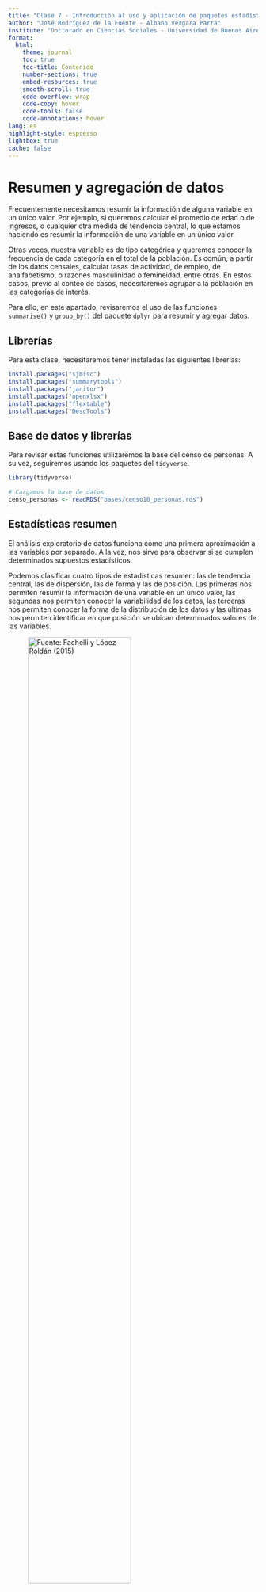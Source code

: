 ```yaml
---
title: "Clase 7 - Introducción al uso y aplicación de paquetes estadísticos para el tratamiento de fuentes de información en investigación social cuantitativa"
author: "José Rodríguez de la Fuente - Albano Vergara Parra"
institute: "Doctorado en Ciencias Sociales - Universidad de Buenos Aires"
format: 
  html:
    theme: journal
    toc: true
    toc-title: Contenido
    number-sections: true
    embed-resources: true
    smooth-scroll: true
    code-overflow: wrap
    code-copy: hover
    code-tools: false
    code-annotations: hover
lang: es
highlight-style: espresso
lightbox: true
cache: false
---
```


# Resumen y agregación de datos

Frecuentemente necesitamos resumir la información de alguna variable en un único valor. Por ejemplo, si queremos calcular el promedio de edad o de ingresos, o cualquier otra medida de tendencia central, lo que estamos haciendo es resumir la información de una variable en un único valor.

Otras veces, nuestra variable es de tipo categórica y queremos conocer la frecuencia de cada categoría en el total de la población. Es común, a partir de los datos censales, calcular tasas de actividad, de empleo, de analfabetismo, o razones masculinidad o femineidad, entre otras. En estos casos, previo al conteo de casos, necesitaremos agrupar a la población en las categorías de interés.

Para ello, en este apartado, revisaremos el uso de las funciones `summarise()` y `group_by()` del paquete `dplyr` para resumir y agregar datos.

## Librerías

Para esta clase, necesitaremos tener instaladas las siguientes librerías:

```r
install.packages("sjmisc")
install.packages("summarytools")
install.packages("janitor")
install.packages("openxlsx")
install.packages("flextable")
install.packages("DescTools")
```

## Base de datos y librerías

Para revisar estas funciones utilizaremos la base del censo de personas. A su vez, seguiremos usando los paquetes del `tidyverse`.

```r
library(tidyverse)

# Cargamos la base de datos
censo_personas <- readRDS("bases/censo10_personas.rds")

```

## Estadísticas resumen

El análisis exploratorio de datos funciona como una primera aproximación a las variables por separado. A la vez, nos sirve para observar si se cumplen determinados supuestos estadísticos.

Podemos clasificar cuatro tipos de estadísticas resumen: las de tendencia central, las de dispersión, las de forma y las de posición. Las primeras nos permiten resumir la información de una variable en un único valor, las segundas nos permiten conocer la variabilidad de los datos, las terceras nos permiten conocer la forma de la distribución de los datos y las últimas nos permiten identificar en que posición se ubican determinados valores de las variables.

![Fuente: Fachelli y López Roldán (2015)](imagenes/estadisticos.png){width="70%"}

### Medidas de tendencia central

-   **Moda**: valor más frecuente / puede realizarse en cualquier nivel de medición

-   **Mediana**: valor que determina la posición central de la distribución de la variable

    -   Es el valor que divide a la distribución en dos mitades (p50)
    -   Solo interviene el orden de las categorías de las variables. No se ve afectada por los valores extremos
    -   Puede calcularse en variables ordinales y cuantitativas

-   **Media**: promedio aritmético de todos los valores de la variable

    -   Solo aplicable en variables cuantitativas
    -   Es necesaria acompañarla de medidas de dispersión
    -   Puede calcularse también la media ponderada, recortada, geométrica o armónica

![Tipos de curvas de distribución](imagenes/curva.png){width="80%"}

### Medidas de posición

-   **Valores extremos**: mínimo y máximo de una distribución de datos
-   **Cuantiles**: nos proporcionan el valor de una variable que acumula un determinado número de casos.
    -   La mediana es el percentil 50
    -   Los cuantiles más conocidos son los cuartiles (25), quintiles (20) o deciles (10)

![Deciles de ingresos presentados por INDEC](imagenes/deciles.png)

### Medidas de dispersión

Complementan la información de centralidad, dan cuenta del comportamiento de la distribución y permiten observar cuán homogéneos o heterogéneos son los datos.

-   **Rango**: diferencia entre el valor más grande y más pequeño de la distribución
-   **Rango intercuartil**: diferencia entre el tercer cuartil (p75) y el primer cuartil (p25)
-   **Varianza**: evalúa las distancias entre los valores particulares y el valor de la media
-   **Desvío estándar**: es la raíz cuadrada de la varianza. Permite restituir la unidad de medida de la variable
-   **Coeficiente de variación**: cociente entre desviación estándar y la media.
    -   Permite comparar entre distintas distribuciones.
    -   Se presenta en %

### Medidas de forma

-   **Simetría**: mide la simetría de la distribución de los datos
    -   Si es 0, la distribución es simétrica (curva normal)
    -   Si es positiva, la distribución es asimétrica hacia la derecha
    -   Si es negativa, la distribución es asimétrica hacia la izquierda

![Fuente: Fachelli y López Roldán (2015)](imagenes/simetria.png){width="60%"}

-   **Curtosis**: permite observar el grado de apuntalamiento o achatamiento que presenta una distribución respecto a la distribución normal
    -   Si es 0, la distribución es mesocúrtica (curva normal)
    -   Si es positiva, la distribución es leptocúrtica (más puntiaguda)
    -   Si es negativa, la distribución es platicúrtica (más achatada)

![Fuente: Fachelli y López Roldán (2015)](imagenes/curtosis.png){width="60%"}

### Calculando medidas resumen en `R`

`R base` cuenta con una función que nos permite calcular estadísticas resumen de una variable de forma rápida y simple, la función `summary()`. Por ejemplo, si quisieramos estimar el promedio de edad de la población, y otrs estadísticos descriptivos, podríamos hacerlo de la siguiente forma:

```r
summary(censo_personas$p03)
```

De este modo, observamos que la edad promedio es `r round(mean(censo_personas$p03), digits = 2)`, la mediana es `r median(censo_personas$p03)` y la edad máxima es `r max(censo_personas$p03)`.

En `dplyr`, la función `summarise()` nos permite realizar el mismo cálculo de forma más ordenada y clara. Por ejemplo, si quisiéramos calcular el promedio de edad de la población, podríamos hacerlo de la siguiente forma:

```r
censo_personas %>%
  summarise(promedio_edad = mean(p03))

```

`summarise` acepta toda una serie de estadísticos básicos que pueden utilizar:

-   `mean()`: promedio
-   `median()`: mediana
-   `min()`: mínimo
-   `max()`: máximo
-   `sd()`: desviación estándar
-   `var()`: varianza
-   `n()`: número de observaciones
-   `sum()`: suma
-   `first()`: primer valor
-   `last()`: último valor
-   `n_distinct()`: número de valores distintos

```r
censo_personas %>%
  summarise(promedio_edad = mean(p03),
            mediana_edad = median(p03),
            min_edad = min(p03),
            max_edad = max(p03),
            sd_edad = sd(p03))

```

## Agregación de datos {#sec-agregacion}

Otra forma de realizar resúmenes o cálculos sobre las variables es a partir de la información agrupada. Frecuentemente necesitamos que nuestras estadísticas sean calculadas por grupos de edad, sexo, nivel educativo, provincia de residencia, etc. Para ello, utilizamos la función `group_by()`, que como su nombre lo indica, nos agrupa la información en base a una variable. En términos de la matriz de datos, lo que hace es cambiar la unidad de análisis: de personas a grupos de edad, por ejemplo.

Si quisiéramos calcular el promedio de edad por sexo, podríamos seguir las siguientes instrucciones:

```r
censo_personas %>% 
  group_by(p02) %>% 
  summarise(promedio_edad = mean(p03))
```

Fíjense que utilizando los *pipes* es sencillo encadenar cada una de las funciones. Primero agrupamos la información por sexo y luego calculamos el promedio de edad. Observando el libro de códigos, identificamos que 1 es varón y 2 mujer, y que el promedio de edad de los varones es `r round(mean(censo_personas$p03[censo_personas$p02 == 1]), digits = 2)` y de las mujeres es `r round(mean(censo_personas$p03[censo_personas$p02 == 2]), digits = 2)`.

¿A qué se debe un promedio más alto en las mujeres? Una de las explicaciones es que la esperanza de vida de las mujeres es mayor que la de los varones. ¿Como podríamos estimar esto utilizando las funciones vistas anteriormente? Podríamos acercarnos calculando la edad máxima y el percentil 99 de cada sexo, es decir, el valor que acumula el 99% de las observaciones.

```r
censo_personas %>% 
  group_by(p02) %>% 
  summarise(promedio_edad = mean(p03),
            max_edad = max(p03),
            percentil_99 = quantile(p03, 0.99))

```

### Replicando algunos indicadores censales

Bajo el aplicativo [**REDATAM**](https://redatam.indec.gob.ar/binarg/RpWebEngine.exe/Portal?BASE=CPV2010B&lang=ESP){target="_blank"} del Censo Nacional de Población, Hogares y Viviendas 2010, se pueden calcular una serie de indicadores censales ya predefinidos. Vamos a tratar de replicar algunos de estos para practicar el uso de `group_by` y `summarise`.

**Relación de masculinidad**: es el cociente entre la cantidad de varones y la cantidad de mujeres. Indica la cantidad de varones por cada cien mujeres en un área determinada.

```r
censo_personas %>% 
  group_by(p02) %>% # Agrupamos por sexo
  summarise(suma = n()) %>% # Contamos la cantidad de personas por sexo
  summarise(relacion_masculinidad = (suma[p02 == 1] / suma[p02 == 2]) * 100) # Calculamos el cociente entre la cantidad de varones y mujeres y lo multiplicamos por 100.
```

Fíjense que en este caso, utilizamos dos veces la función `summarise()`. La primera vez para contar la cantidad de personas por sexo y la segunda para calcular la relación de masculinidad. A su vez, se han utilizado los corchetes para *filtrar* la fila que debemos utilizar para el cálculo.

**Índice de dependencia potencial**: es el cociente entre la población potencialmente inactiva (grupos de 0 a 14 y 65 años y más) y la población en edades “teóricamente” activas (15 a 64 años).

Vamos a aprovechar el uso de la variable construida `EDADAGRU` que nos permite identificar a las personas en grupos de edad (0-14 / 15-64 / 65 y más). Es una variable similar a la que construimos en la clase anterior.

```r
censo_personas %>% 
  group_by(edadagru) %>% # Agrupamos por grupo de edad
  summarise(suma = n()) %>% # Contamos la cantidad de personas por grupo de edad
  summarise(indice_dependencia = (suma[edadagru == 1] + suma[edadagru == 3]) / suma[edadagru == 2] * 100) # Calculamos el cociente entre la población potencialmente inactiva y la población en edades activas.
  
```

**Tasa de desocupación**: es el porcentaje entre la población desocupada y la población económicamente activa. Brinda información sobre la proporción de personas que están demandando trabajo y no lo consiguen.

Vamos a calcular esta tasa pero a nivel provincial, es decir, vamos a agregar la información por por dos variables: `provincia` (provincia de residencia) y `condact` (condición de actividad). Para obtener las etiquetas de las provincias, primero construiremos una variable de tipo factor.

```r
censo_personas <- censo_personas %>% 
  mutate(provincia_f = factor(provincia, labels = c("CABA",
                                                  "Buenos Aires",
                                                  "Catamarca",
                                                  "Córdoba",
                                                  "Corrientes",
                                                  "Chaco",
                                                  "Chubut",
                                                  "Entre Ríos",
                                                  "Formosa",
                                                  "Jujuy",
                                                  "La Pampa",
                                                  "La Rioja",
                                                  "Mendoza",
                                                  "Misiones",
                                                  "Neuquén",
                                                  "Río Negro",
                                                  "Salta",
                                                  "San Juan",
                                                  "San Luis",
                                                  "Santa Cruz",
                                                  "Santa Fe",
                                                  "Santiago del Estero",
                                                  "Tucumán",
                                                  "Tierra del Fuego, Antártida e Islas del Atlántico Sur")))

censo_personas %>% 
  filter(condact != 0) %>% # quitamos los casos que no aplican a la variable condición de actividad
  group_by(provincia_f, condact) %>% # agrupamos los casos por provincia y condición de actividad
  summarise(suma = n()) %>% # sumamos los casos
  group_by(provincia_f) %>% # ahora agrupamos solo por provincia
  summarise(tasa_desocupacion = (suma[condact == 2] / (suma[condact == 1] + suma[condact == 2])) * 100) %>% # calculamos la tasa de desocupación
  arrange(-tasa_desocupacion) # ordenamos de mayor a menor tasa de desocupación
```

Para hacer este último cálculo hemos realizado más pasos que en los anteriores. Primero, hemos filtrado los casos que no aplican a la variable `condact` (0 = no aplica, 1 = ocupado, 2 = desocupado, 3 = inactivo). Luego, hemos agrupado por provincia y condición de actividad, sumando los casos. Posteriormente, hemos vuelto a agrupar solo por provincia y calculado la tasa de desocupación. Finalmente, hemos ordenado de mayor a menor tasa de desocupación.

# Construcción de tablas

En esta apartado revisaremos distintas aproximaciones a la construcción de tablas de frecuencias y de tablas de contingencia. Quizás `R` no se destaque por la simpleza del análisis exploratorio a través de tablas, pero existen infinidad de paquetes que nos permitirán llegar a resultados similares. Empezaremos explorando la funciones disponibles en **R base**, luego revisaremos algunos paquetes que harán la mayor parte del trabajo por nosotros y, por último, veremos cómo podemos hacerlo con `dplyr` y `tidyr` de `tidyverse`.

## La función `table()`

La función `table()` es una de las más utilizadas para la construcción de tablas de frecuencias, tanto para el análisis univariable como bivariable. Para esta sección, a los fines agilizar el proceso de trabajo, vamos a seleccionar trabajar con los casos de la provincia de Mendoza, creando el objeto `censo_personas_mendoza`.

```r
censo_personas_mendoza <- censo_personas %>% 
  filter(provincia == 50)
```

Ahora vamos a identificar a las variables educativas *nivel educativo que cursa o cursó* (`p09`) y *completó ese nivel* (`p10`) y vamos a convertirlas a factores.

```r
censo_personas_mendoza <- censo_personas_mendoza %>% 
  mutate(p09 = factor(p09, labels = c("No aplica",
                                      "Inicial",
                                      "Primario",
                                      "EGB",
                                      "Secundario",
                                      "Polimodal",
                                      "Sup. no universitario",
                                      "Universitario",
                                      "Posgrado",
                                      "Educación especial")),
         p10 = factor(p10, labels = c("No aplica",
                                      "Completó",
                                      "No completó")))
```

Ahora si, con la función `table()` vamos a construir una tabla de frecuencias de la variable `p09`. Como se verá, la salida es rápida pero con información escueta: no tenemos frecuencias relativas, ni acumuladas.

```r
table(censo_personas_mendoza$p09)
```

Si queremos calcular las proporciones o frecuencias relativas, podemos llamar a la función `prop.table()` sobre la función ya especificada:

```r
prop.table(table(censo_personas_mendoza$p09))
```

Por último, si queremos presentar los resultados en porcentajes, lo multiplicamos por 100:

```r
prop.table(table(censo_personas_mendoza$p09)) * 100
```

Estas funciones nos sirven también para tablas cruzadas. Por ejemplo calculemos el nivel educativo de las personas según si han completado o no ese nivel.

```r
table(censo_personas_mendoza$p09, censo_personas_mendoza$p10)
```

Y si quisiéramos calcular los porcentajes por fila...

```r
prop.table(table(censo_personas_mendoza$p09, censo_personas_mendoza$p10), margin = 1) * 100
```

Como verán, la función `table()` es muy útil para la construcción rápida de tablas de frecuencias, pero no nos permite realizar análisis complementarios, ni nos otorgan una salida en formato **tidy**.

## Algunas librerías para la construcción de tablas

A veces necesitamos hacer procesamientos rápidos, sin necesidad de escribir mucho código. Si nuestra opción es quedarnos usando `R` y no migrar a otros programas, podemos utilizar algunas librerías que nos facilitarán la construcción de tablas. Les dejamos una lista con la variedad de librerías que pueden utilizar:

-   `janitor`
-   `expss`
-   `summarytools`
-   `gmodels`
-   `sjmisc`

Vamos a realizar una primera prueba utilizando la librería `sjmisc`. En primer lugar, la función `frq()` nos devuelve una tabla de frecuencias algo más completa que la función `table()`.

```r
library(sjmisc)

censo_personas_mendoza %>% 
  frq(p09)
```

El mismo paquete nos permite realizar tablas cruzadas con la función `flat_table`.

```r
censo_personas_mendoza %>% 
  flat_table(p09, p10, margin = "row")
```

`summarytools` es otra librería que nos permite realizar tablas de frecuencias. En este caso, la función `freq()` nos devuelve una tabla de frecuencias similar a la función anterior.

```r
library(summarytools)

censo_personas_mendoza %>% 
  freq(p09)
```

Del mismo modo, la función `ctable()` realiza el cruce entre ambas variables, pudiendo elegir calcular las proporciones por fila, columna o total con la opción `prop`. El problema es que esta función no funciona con el *pipe* `%>%`.

```r
ctable(censo_personas_mendoza$p09, censo_personas_mendoza$p10, prop = "r")
```

## Tablas con `dplyr` y `tidyr`

Si bien las librerías anteriores nos permiten realizar tablas de frecuencias de forma rápida y sencilla, no siguen la filosofía del `tidyverse` que venimos utilizando y que nos servirá para trabajar en forma ordenada en cada momento de la investigación. Quizás, a principio, la elaboración de tablas con estás funciones sea algo complicado, pero a futuro nos facilitará la posterior presentación de los resultados en documentos o en gráficos.

La secuencia de pasos es similar a como lo hemos hecho en el apartado de la [sección @sec-agregacion]. Primero agrupamos la información (`group_by()`) y luego contamos los casos. Recuerden que esto último podemos hacerlo mediante la función `summarise()`, `count()` o `tally()`.

```r
censo_personas_mendoza %>% 
  group_by(p09) %>% 
  summarise(frecuencia = n())

censo_personas_mendoza %>%
  group_by(p09) %>% 
  count()

censo_personas_mendoza %>%
  group_by(p09) %>% 
  tally()
```

Para realizar tablas bivariadas, lo primero que adicionaremos es la segunda variable a la función `group_by()`. Luego, contaremos los casos con cualquiera de la funciones de conteo.

```r
censo_personas_mendoza %>% 
  group_by(p09, p10) %>% 
  tally()
```

Como verán, la tabla se nos presenta en un formato extraño, que se denomina *long* o largo, debido a que las dos variables de interés se sitúan en las primeras columnas y las frecuencias en la última. En algunos casos, como por ejemplo para la construcción de gráficos, este formato es apropiado. Pero para la presentación de tablas, necesitamos un formato de tipo *wide* o ancho.

Para presentar la tabla en un formato más amigable, utilizaremos la función `pivot_wider` de `tidyr`. Lo que debemos declarar en dicha función es cual es la variable que pasará a mostrar sus categorías en las columnas y de dónde surgirán los valores que irán en las celdas. En nuestro caso, las columnas se completarán con las categorías de la variable `p10` y los valores serán las frecuencias de los conteos de la variable `n` que construimos en el paso anterior.

```r
censo_personas_mendoza %>%
  group_by(p09, p10) %>% 
  tally() %>% 
  pivot_wider(names_from = p10, values_from = n)
```

Vamos a seguir emprolijando la tabla, eliminando los casos de la variable `p10` que son *no aplica*.

```r
censo_personas_mendoza %>%
  filter(p10 != "No aplica") %>% 
  group_by(p09, p10) %>% 
  tally() %>% 
  pivot_wider(names_from = p10, values_from = n)
```

Como se vera, la tabla se presenta de forma más ordenada y clara, sin embargo, aún no hemos calculado las proporciones. Para ello, lo mejor es valerse de la librería janitor que automáticamente nos calculará distintos tipos de proporciones, nos presentará los datos en formato porcentual y nos dejará agregar los totales por fila o columna. Exploremos la librería.

```r
library(janitor)

censo_personas_mendoza %>%
  filter(p10 != "No aplica") %>% 
  group_by(p09, p10) %>% 
  tally() %>% 
  pivot_wider(names_from = p10, values_from = n) %>% 
  adorn_totals("row") %>% # Agregamos los totales por fila
  adorn_percentages("row") %>% # Calculamos las proporciones por fila
  adorn_pct_formatting(digits = 1) # Presentamos los valores en formato porcentual
```

### El formato *tidy*

Disponer los datos en forma ordenada implica que: 1) cada variable es una columna, 2) cada observación es una fila y 3) cada valor se encuentra en una celda. Sin embargo muchas veces, los datos distan de presentarse en ficho formato. Por ejemplo, es frecuente que:  

- los encabezados de las columnas sean valores,
- muchas variables sean guardadas en una columna,
- las variables se encuentren en las filas y columnas, 
- múltiples unidades de análisis se encuentren en una misma tabla,
- una unidad de análisis se encuentre en varias tablas.  

Para resolver estos problemas, `tidyr` nos ofrece las funciones `pivot_longer()` y `pivot_wider()`. La primera nos permite pasar de un formato ancho a uno largo, mientras que la segunda nos permite pasar de un formato largo a uno ancho.

![Formato ancho](imagenes/pivot_longer.png){width="80%"}

`pivot_longer()` nos permite pasar de un formato ancho a uno largo. Para ello, debemos especificar las columnas que queremos mantener y las que queremos transformar en filas. Con la función *names_to* especificamos el nombre de la nueva columna que contendrá los nombres de las columnas que estamos transformando en filas, y con *values_to* especificamos el nombre de la nueva columna que contendrá los valores de las columnas que estamos transformando en filas.

![Formato largo](imagenes/pivot_wider.png){width="80%"}

`pivot_wider()` nos permite pasar de un formato largo a uno ancho. Para ello, debemos especificar las columnas que queremos mantener y las que queremos transformar en columnas. Con la función *names_from* especificamos el nombre de la nueva columna que contendrá los nombres de las columnas que estamos transformando en columnas, y con *values_from* especificamos el nombre de la nueva columna que contendrá los valores de las columnas que estamos transformando en columnas.


## Medidas de asociación

Las medidas de asociación son estadísticos que nos permiten evaluar la relación entre dos variables. En el caso de las tablas de contingencia, las medidas de asociación nos permiten evaluar si existe una relación entre las variables y, en caso de existir, cuál es la fuerza y dirección de esa relación (en el caso de variables ordinales).

Existen muchas medidas de asociación, pero aquí señalaremos algunas de las más comunes y frecuentemente utilizadas:

-   **Chi-cuadrado de Pearson**: es una medida de asociación que nos permite evaluar si existe una relación entre dos variables categóricas. La hipótesis nula es que no existe relación entre las variables. Si el valor de chi-cuadrado es significativo, rechazamos la hipótesis nula y concluimos que existe una relación entre las variables. Su mínimo es 0 y su máximo es infinito. No mide la fuerza de la asociación.

-   **V de Cramer**: está basada en la prueba de Chi cuadrado y está pensada para variables nominales. Permite determinar la fuerza de la asociación. Su valor oscila entre 0 y 1. A mayor valor, mayor es la fuerza de la asociación.

-   **Tau de Kendall**: es una medida de asociación no paramétrica que mide la asociación entre dos variables ordinales. Su valor oscila entre -1 y 1. Valores positivos indican una asociación directa, valores negativos una asociación inversa y 0 la ausencia de asociación.

-   **Residuos**: los residuos son una medida de asociación que nos permite identificar en qué celdas de la tabla de contingencia se concentra la asociación. Los residuos positivos indican que la frecuencia observada es mayor que la esperada, mientras que los residuos negativos indican que la frecuencia observada es menor que la esperada.

Vamos a calcular el chi-cuadrado de Pearson y la V de Cramer para evaluar la asociación existente entre el nivel educativo alcanzado (`p09`) y la utilización de computadora (`p12`). Para ello, utilizaremos la función `chisq.test()` de `R base` y la función `CramerV` de la librería `DescTools`.

```r
library(DescTools)

#Creamos un nuevo objeto sin los casos que no aplican en p12
censo_personas_mendoza2 <- censo_personas_mendoza %>% 
  filter(p12 != 0) 

# Calculamos el chi-cuadrado de Pearson
chisq.test(censo_personas_mendoza2$p09, censo_personas_mendoza2$p12)

# Calculamos otros coeficientes
CramerV(censo_personas_mendoza2$p09, censo_personas_mendoza2$p12)

```

El resultado del chi-cuadrado de Pearson nos indica que existe una relación significativa entre las variables, ya que el valor de p es menor a 0.05. Por otro lado, la V de Cramer nos indica que la fuerza de la asociación es alta, ya que el valor es `r round(CramerV(censo_personas_mendoza2$p09, censo_personas_mendoza2$p12), digits = 3)`, es decir, el nivel educativo alcanzado influencia, como es esperado, el uso o no de computadoras.

# Exportando los resultados

Hasta aquí hemos trabajado con tablas de frecuencias y con tablas de contingencia. Si lo que necesitamos es explorar los datos para conocer la información que disponemos, probar hipótesis o realizar análisis descriptivos, con las salidas gráficas que nos ofrece `RStudio` nos bastaría. Sin embargo, a veces, necesitamos presentar los resultados en informes, documentos o presentaciones. Para ello, necesitamos exportar los resultados a formatos comúnmente como xlsx, docx, pdf, etc.

En esta sección vamos a mostrar algunas alternativas para exportar los resultados a una hoja de calculo (xlsx) y a un documento de texto (docx). No obstante, existen muchas otras opciones de exportación que pueden explorarse y que se complementan muy bien con el análisis estadístico en `RStudio`, tales como html o pdf.

::: {.callout-tip title="Recomendación"}
A lxs interesadxs les recomendamos revisar los sistemas de publicación científica tales como `RMarkdown` y `Quarto`. Ambos sistemas permiten la integración de código `R` con texto, gráficos y tablas, y la exportación a distintos formatos de salida.
:::

## Exportando a xslx

Para exportar los resultados a una hoja de cálculo, utilizaremos la librería `openxlsx`. Esta librería nos permite exportar los resultados a un archivo de `Excel`, añadir hojas de calculo, modificar el formato de las celdas, entre otras cosas. Vamos a revisar las funciones más sencillas del paquete. Para ello, crearemos un objeto con la tabla cruzada que creamos en la sección anterior.

```r
library(openxlsx)

# Creamos un objeto con la tabla de frecuencias
tabla_educ <- censo_personas_mendoza %>%
  filter(p10 != "No aplica") %>% 
  group_by(p09, p10) %>% 
  tally() %>% 
  pivot_wider(names_from = p10, values_from = n) %>% 
  adorn_totals("row") %>% 
  adorn_percentages("row") %>% 
  adorn_pct_formatting(digits = 1) 

# Exportamos la tabla a un archivo de Excel
write.xlsx(tabla_educ, "resultados/tabla_educ.xlsx")
```

El resultado de la función `write.xlsx` fue la creación de un archivo en la carpeta *resultados* con el nombre tabla_educ.xlsx. Si abrimos el archivo, veremos que la tabla se ha exportado correctamente.

![Ejemplo uso write.xlsx](imagenes/tabla1.png){width="100%"}

Ahora bien, si dentro de nuestro flujo de trabajo construimos varias tablas y queremos exportarlas a un único archivo, podemos hacerlo creando un *workbook* con la función `createWorkbook()` y luego añadiendo las tablas con la función `addWorksheet()`. Veamos paso a paso cómo hacerlo. En la primera hoja pondremos la tabla pero con las frecuencias absolutas y en la segunda hoja el objeto `tabla_educ` que creamos anteriormente.

```r
# Creamos un objeto con la tabla de frecuencias absolutas
tabla_educ_simple <- censo_personas_mendoza %>%
  filter(p10 != "No aplica") %>% 
  group_by(p09, p10) %>% 
  tally() %>% 
  pivot_wider(names_from = p10, values_from = n) %>% 
  adorn_totals("row") 

# Creamos un workbook
wb <- createWorkbook()

# Añadimos la primera hoja
addWorksheet(wb, sheetName = "Frecuencias absolutas")

# Escribimos la tabla en la primera hoja
writeData(wb, sheet = "Frecuencias absolutas", x = "Nivel educativo alcanzado por condición de completitud", startRow = 1)
writeData(wb, sheet = "Frecuencias absolutas", x = tabla_educ_simple,
          borders = "rows" , borderStyle = "dashed", startRow = 3)

# Añadimos la segunda hoja
addWorksheet(wb, sheetName = "Frecuencias relativas")

# Escribimos la tabla en la segunda hoja
writeData(wb, sheet = "Frecuencias relativas", x = "Nivel educativo alcanzado por condición de completitud", startRow = 1)
writeData(wb, sheet = "Frecuencias relativas", x = tabla_educ, 
          borders = "rows" , borderStyle = "medium", startRow = 3)

# Guardamos el archivo
saveWorkbook(wb, "resultados/tablas_educativas.xlsx", overwrite = TRUE)


```

Como se ve, el archivo ahora tiene dos hojas, y en cada una de ellas encontramos las tablas que exportamos desde `RStudio`.

![Ejemplo de construcción de hojas en archivo xlsx](imagenes/tabla2.png){width="100%"}

## Exportando a docx

Otra de las situaciones en la que nos podemos encontrar es ante la necesidad de exportar las tablas realizadas directamente a un archivo .docx en donde luego escribiremos texto. Para ello, utilizaremos la librería `flextable`, que nos permite no solo exportar las tablas, sino editarlas para que queden en un formato amigable para reportes, documentos, *papers*, etc.

Nuevamente, esta librería funciona en formato *tidy* y permite el uso de *pipes*. Lo primero que vamos a hacer es tomar el objeto `tabla_educ` que creamos anteriormente y exportarlo a un archivo .docx. Para esto, utilizaremos primero la función `flextable()` para convertir la tabla en un objeto de tipo *flextable*.

```r
library(flextable)

flextable(tabla_educ)
  
```

La librería incluye muchísimas funciones para editar y automatizar el formato de salida de las tablas. Por ejemplo, podemos cambiar el formato de las celdas, agregar títulos, subtítulos, notas al pie, entre otras cosas.

::: {.callout-tip title="Recomendación"}
Recomendamos revisar la página de la librería [`flextable`](https://ardata-fr.github.io/flextable-book/index.html){target="_blank"} para conocer las potencialidades que provee.
:::

Vamos a probar ahora agregar en la primera columna la etiqueta de la variable `p09` y en en una fila superior la etiqueta de la variable `p10`. Exploraremos algunas opciones de la función como `set_header_labels()`, `add_header_row()`, `add_footer_lines()`, `set_caption()`, `theme_vanilla()` y `autofit()`. El resultado lo guardaremos en un objeto llamado `tabla_educ`.

```r
tabla_doc <- flextable(tabla_educ) %>% 
  set_header_labels(p09 = "Nivel educativo alcanzado") %>% # coloco la etiqueta de la variable p09 en la primera columna
  add_header_row(values = c("", "Condición de completitud"), colwidths = c(1,2)) %>%  # coloco la etiqueta de la variable p10 en una fila superior
  add_footer_lines(values = c("Fuente: Censo Nacional de Población, Hogares y Viviendas 2010")) %>% # agrego una nota al pie
  set_caption("Nivel educativo alcanzado por condición de completitud. Argentina, 2010") %>% # agrego un título a la tabla
  theme_vanilla() %>% # cambio el tema de la tabla
  autofit() # ajusto el ancho de las columnas automáticamente

tabla_doc
```

Finalmente, para exportar la tabla a un archivo .docx, utilizaremos la función `save_as_docx()`, asignándole la carpeta donde queremos guardar el archivo y el nombre del mismo.

```r
save_as_docx(tabla_doc, path = "resultados/tabla_educ.docx")
```
